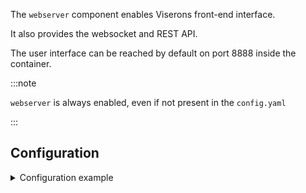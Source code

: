 

<ComponentHeader meta={ComponentMetadata} />

The `webserver` component enables Viserons front-end interface.

It also provides the websocket and REST API.

The user interface can be reached by default on port 8888 inside the container.

:::note

`webserver` is always enabled, even if not present in the `config.yaml`

:::

## Configuration

<details>
  <summary>Configuration example</summary>

```yaml title="/config/config.yaml"
webserver:
  port: 8888
  public_base_url: "https://public.dns-viseron.org"
  public_url_expiry_hours: 240 # default: 24, max: 744 = 31 days
```

</details>

<ComponentConfiguration config={config} />

<ComponentTroubleshooting meta={ComponentMetadata} />
